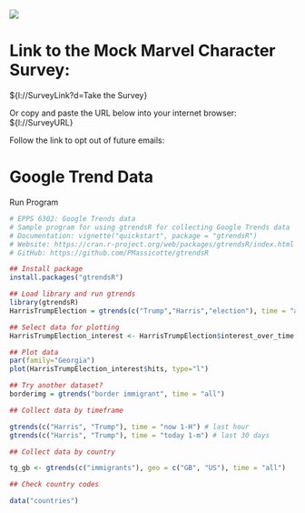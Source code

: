 # ![](images/Screenshot%202024-10-07%20at%2012.51.33%20PM.png)

# **Link to the Mock Marvel Character Survey:**

\${l://SurveyLink?d=Take the Survey}

Or copy and paste the URL below into your internet browser:\
\${l://SurveyURL}

Follow the link to opt out of future emails:

# **Google Trend Data**

Run Program

```r
# EPPS 6302: Google Trends data 
# Sample program for using gtrendsR for collecting Google Trends data
# Documentation: vignette("quickstart", package = "gtrendsR")
# Website: https://cran.r-project.org/web/packages/gtrendsR/index.html
# GitHub: https://github.com/PMassicotte/gtrendsR
```

```r
## Install package
install.packages("gtrendsR")

## Load library and run gtrends
library(gtrendsR)
HarrisTrumpElection = gtrends(c("Trump","Harris","election"), time = "all")

## Select data for plotting
HarrisTrumpElection_interest <- HarrisTrumpElection$interest_over_time

## Plot data
par(family="Georgia")
plot(HarrisTrumpElection_interest$hits, type="l")
```

```r
## Try another dataset?
borderimg = gtrends("border immigrant", time = "all")

## Collect data by timeframe

gtrends(c("Harris", "Trump"), time = "now 1-H") # last hour
gtrends(c("Harris", "Trump"), time = "today 1-m") # last 30 days

## Collect data by country

tg_gb <- gtrends(c("immigrants"), geo = c("GB", "US"), time = "all") 

## Check country codes

data("countries")



```
